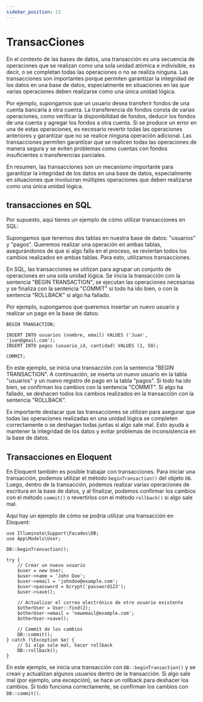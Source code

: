 ```yaml
---
sidebar_position: 11
---
```


# TransacCiones

En el contexto de las bases de datos, una transacción es una secuencia de operaciones que se realizan como una sola unidad atómica e indivisible, es decir, o se completan todas las operaciones o no se realiza ninguna. Las transacciones son importantes porque permiten garantizar la integridad de los datos en una base de datos, especialmente en situaciones en las que varias operaciones deben realizarse como una única unidad lógica.

Por ejemplo, supongamos que un usuario desea transferir fondos de una cuenta bancaria a otra cuenta. La transferencia de fondos consta de varias operaciones, como verificar la disponibilidad de fondos, deducir los fondos de una cuenta y agregar los fondos a otra cuenta. Si se produce un error en una de estas operaciones, es necesario revertir todas las operaciones anteriores y garantizar que no se realice ninguna operación adicional. Las transacciones permiten garantizar que se realicen todas las operaciones de manera segura y se eviten problemas como cuentas con fondos insuficientes o transferencias parciales.

En resumen, las transacciones son un mecanismo 
importante para garantizar la integridad de los datos en 
una base de datos, especialmente en situaciones que involucran múltiples operaciones que deben realizarse como una única unidad lógica.

## transacciones en SQL

Por supuesto, aquí tienes un ejemplo de cómo utilizar transacciones en SQL:

Supongamos que tenemos dos tablas en nuestra base de datos: "usuarios" y "pagos". Queremos realizar una operación en ambas tablas, asegurándonos de que si algo falla en el proceso, se reviertan todos los cambios realizados en ambas tablas. Para esto, utilizamos transacciones.

En SQL, las transacciones se utilizan para agrupar un conjunto de operaciones en una sola unidad lógica. Se inicia la transacción con la sentencia "BEGIN TRANSACTION", se ejecutan las operaciones necesarias y se finaliza con la sentencia "COMMIT" si todo ha ido bien, o con la sentencia "ROLLBACK" si algo ha fallado.

Por ejemplo, supongamos que queremos insertar un nuevo usuario y realizar un pago en la base de datos:

```
BEGIN TRANSACTION;

INSERT INTO usuarios (nombre, email) VALUES ('Juan', 'juan@gmail.com');
INSERT INTO pagos (usuario_id, cantidad) VALUES (1, 50);

COMMIT;
```

En este ejemplo, se inicia una transacción con la sentencia "BEGIN TRANSACTION". A continuación, se inserta un nuevo usuario en la tabla "usuarios" y un nuevo registro de pago en la tabla "pagos". Si todo ha ido bien, se confirman los cambios con la sentencia "COMMIT". Si algo ha fallado, se deshacen todos los cambios realizados en la transacción con la sentencia "ROLLBACK".

Es importante destacar que las transacciones se utilizan 
para asegurar que todas las operaciones realizadas en una 
unidad lógica se completen correctamente o se deshagan todas juntas 
si algo sale mal. Esto ayuda a mantener la 
integridad de los datos y evitar problemas de inconsistencia en la 
base de datos.

## Transacciones en Eloquent

En Eloquent también es posible trabajar con transacciones. Para iniciar una transacción, podemos utilizar el método `beginTransaction()` del objeto `DB`. Luego, dentro de la transacción, podemos realizar varias operaciones de escritura en la base de datos, y al finalizar, podemos confirmar los cambios con el método `commit()` o revertirlos con el método `rollback()` si algo sale mal.

Aquí hay un ejemplo de cómo se podría utilizar una transacción en Eloquent:

```
use Illuminate\Support\Facades\DB;
use App\Models\User;

DB::beginTransaction();

try {
    // Crear un nuevo usuario
    $user = new User;
    $user->name = 'John Doe';
    $user->email = 'johndoe@example.com';
    $user->password = bcrypt('password123');
    $user->save();

    // Actualizar el correo electrónico de otro usuario existente
    $otherUser = User::find(2);
    $otherUser->email = 'newemail@example.com';
    $otherUser->save();

    // Commit de los cambios
    DB::commit();
} catch (\Exception $e) {
    // Si algo sale mal, hacer rollback
    DB::rollback();
}
```

En este ejemplo, se inicia una transacción con `DB::beginTransaction()` y se crean y actualizan algunos usuarios dentro de la transacción. Si algo sale mal (por ejemplo, una excepción), se hace un rollback para deshacer los cambios. Si todo funciona correctamente, se confirman los cambios con `DB::commit()`.